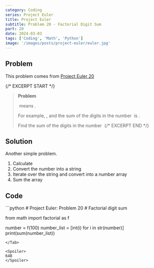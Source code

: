 ```yaml
---
category: Coding
series: Project Euler
title: Project Euler
subtitle: Problem 20 - Factorial Digit Sum
part: 20
date: 2024-03-03
tags: ['Coding', 'Math', 'Python']
image: '/images/posts/project-euler/euler.jpg'
---
```



## Problem
This problem comes from [Project Euler 20](https://projecteuler.net/problem=20)

{/* EXCERPT START */}
> **Problem**
>
> <Math eqn="n!" /> means <Math eqn="n \times (n - 1) \times \cdots \times 3 \times 2 \times 1" />.
>
> For example, <Math eqn="10! = 10 \times 9 \times \cdots \times 3 \times 2 \times 1 = 3628800" />,
> and the sum of the digits in the number <Math eqn="10!" /> is <Math eqn="3+6+2+8+8+0+0=27" />.
>
> Find the sum of the digits in the number <Math eqn="100!" />
{/* EXCERPT END */}

## Solution
Another simple problem.

1. Calculate <Math eqn="100!" />
2. Convert the number into a string
3. Iterate over the string and convert into a number array
3. Sum the array

## Code

<Tab url="https://github.com/zlaast/Project-Euler/blob/main/Problems-Python/problem20.py" tab="problem20.py">
```python
# Project Euler: Problem 20
# Factorial digit sum

from math import factorial as f

number = f(100)
number_list = [int(i) for i in str(number)]
print(sum(number_list))
```
</Tab>

<Spoiler>
648
</Spoiler>